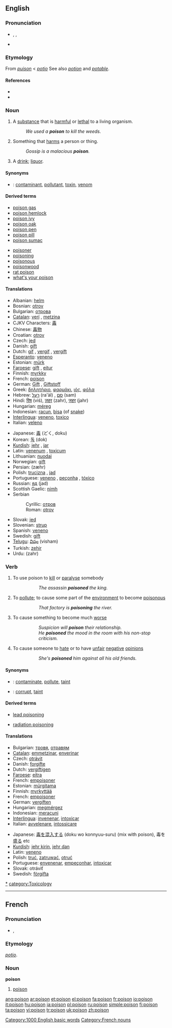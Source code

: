 {{see|poisson|Poisson}}

==English==
{{wikipedia}}

===Pronunciation===
*{{AHD|poi'zən}}, {{IPA|/ˈpɔɪz(ə)n/}}, {{SAMPA|/"pOIz(@)n/}}
*{{audio|en-us-poison.ogg|Audio (US)}}
*:{{rhymes|ɔɪzən}}

===Etymology===
From {{OF.}} ''[[puison]]'' < {{L.}} ''[[potio]]'' See also ''[[potion]]'' and ''[[potable]]''.

====References====
*{{R:Online Etymology Dictionary}}
*{{R:Webster 1913}}

===Noun===
{{en-noun}}

# A [[substance]] that is [[harmful]] or [[lethal]] to a living organism.
#: ''We used a '''poison''' to kill the weeds.''
# Something that [[harm]]s a person or thing.
#: ''Gossip is a malacious '''poison'''.''
# {{idiomatic}} A [[drink]]; [[liquor]].

====Synonyms====
*{{italbrac|substance that is harmful}}: [[contaminant]], [[pollutant]], [[toxin]], [[venom]]

====Derived terms====
{{top2}}
*[[poison gas]]
*[[poison hemlock]]
*[[poison ivy]]
*[[poison oak]]
*[[poison pen]]
*[[poison pill]]
*[[poison sumac]]
{{mid2}}
*[[poisoner]]
*[[poisoning]]
*[[poisonous]]
*[[poisonwood]]
*[[rat poison]]
*[[what's your poison]]
{{bottom}}

====Translations====
{{trans-top|substance harmful to a living organism}}
*Albanian: [[helm]] {{m}}
*Bosnian: [[otrov#Bosnian|otrov]] {{m}}
*Bulgarian: [[отрова]] {{f}}
*[[Catalan]]: [[verí]] {{m}}, [[metzina]] {{f}}
*CJKV Characters: [[毒]]
*Chinese: [[毒物]]
*Croatian: [[otrov]] {{m}}
*Czech: [[jed]]  {{m}}
*Danish: [[gift]]
*Dutch: [[gif]] {{n}}, [[vergif]] {{n}}, [[vergift]] {{n}}
*[[Esperanto]]: [[veneno]]
*Estonian: [[mürk]]
*[[Faroese]]: [[gift]] {{f}}, [[eitur]] {{n}}
*Finnish: [[myrkky]]
*French: [[#French|poison]] {{m}}
*German: [[Gift]] {{n}}, [[Giftstoff]] {{m}}
*Greek: [[δηλητήριο]], [[φαρμάκι]], [[ιός]], [[φόλα]]
*Hebrew: [[רעל|רַעַל]] (ra'àl) {{m}}, [[סם|סַם]] (sam) {{m}}
*Hindi: [[विष]] (viś), [[ज़हर]] (zahr), [[जहर]] (jahr)
*Hungarian: [[méreg]]
*Indonesian: [[racun]], [[bisa]] (of [[snake]])
*[[Interlingua]]: [[veneno]], [[toxico]]
*Italian: [[veleno]] {{m}}
{{trans-mid}}
*Japanese: [[毒]] (どく, doku)
*Korean: [[독]] (dok)
*[[Kurdish]]: [[jehr]] {{f}}, [[jar]] {{f}}
*Latin: [[venenum]] {{n}}, [[toxicum]] {{n}}
*Lithuanian: [[nuodai]] {{n}}
*Norwegian: [[gift]] {{c}}
*Persian: {{FAchar|[[زهر]]}} (zæhr)
*Polish: [[trucizna]] {{f}}, [[jad]] {{n}}
*Portuguese: [[veneno]] {{m}}, [[peçonha]] {{f}}, [[tóxico]] {{m}}
*Russian: [[яд]] (jad)
*Scottish Gaelic: [[nimh]] {{m}}
*Serbian
*:Cyrillic: [[отров#Serbian|отров]] {{m}}
*:Roman: [[otrov#Serbian|otrov]] {{m}}
*Slovak: [[jed]]  {{m}}
*Slovenian: [[strup]]  {{m}}
*Spanish: [[veneno]] {{m}}
*Swedish: [[gift#Swedish|gift]] {{n}}
*[[Telugu]]: [[విషం]] (visham)
*Turkish: [[zehir]]
*Urdu: {{URchar|[[زہر]]}} (zahr) {{m}}
{{trans-bottom}}

{{trans-top|something that harms}}
{{trans-mid}}
{{trans-bottom}}

{{trans-top|liquor}}
{{trans-mid}}
{{trans-bottom}}

===Verb===
{{en-verb}}

# {{transitive}} To use poison to [[kill]] or [[paralyse]] somebody
#::''The assassin '''poisoned''' the king.''
# {{transitive}} To [[pollute]]; to cause some part of the [[environment]] to become [[poisonous]]
#::''That factory is '''poisoning''' the river.''
# {{transitive}} To cause something to become much [[worse]]
#::''Suspicion will '''poison''' their relationship.''
#::''He '''poisoned''' the mood in the room with his non-stop criticism.''
# {{transitive}} To cause someone to [[hate]] or to have [[unfair]] [[negative]] [[opinion]]s
#::''She's '''poisoned''' him against all his old friends.''

====Synonyms====
*{{italbrac|to pollute}}: [[contaminate]], [[pollute]], [[taint]]
*{{italbrac|to cause to become worse}}: [[corrupt]], [[taint]]

====Derived terms====
{{top2}}
*[[lead poisoning]]
{{mid2}}
*[[radiation poisoning]]
{{bottom}}

====Translations====
{{trans-top|to use poison to kill or paralyse}}
*Bulgarian: [[тровя]], [[отравям]]
*[[Catalan]]: [[emmetzinar]], [[enverinar]]
*Czech: [[otrávit]]
*Danish: [[forgifte]]
*Dutch: [[vergiftigen]]
*[[Faroese]]: [[eitra]]
*French: [[empoisoner]]
*Estonian: [[mürgitama]]
*Finnish: [[myrkyttää]]
*French: [[empoisoner]]
*German: [[vergiften]]
*Hungarian: [[megmérgez]]
*Indonesian: [[racun|meracuni]]
*[[Interlingua]]: [[invenenar]], [[intoxicar]]
*Italian: [[avvelenare]], [[intossicare]]
{{trans-mid}}
*Japanese: [[毒]]を[[混入]]する (doku wo konnyuu-suru) (mix with poison), 毒を[[盛る]] etc
*[[Kurdish]]: [[jehr kirin]], [[jehr dan]]
*Latin: [[veneno]]
*Polish: [[truć]], [[zatruwać]], [[otruć]]
*Portuguese: [[envenenar]], [[empeçonhar]], [[intoxicar]]
*Slovak: otráviť
*Swedish: [[förgifta]]
{{trans-bottom}}

[[Category:1000 English basic words]]
[[category:Poisons|*]]
[[category:Toxicology]]

----

==French==

===Pronunciation===
*{{IPA|/pwazɔ̃ /}}, {{SAMPA|/pwazO~/}}

===Etymology===
{{L.|fr}} ''[[potio]]''.

===Noun===
'''poison''' {{m}}

# [[#English|poison]]

[[Category:French nouns]]

[[ang:poison]]
[[ar:poison]]
[[et:poison]]
[[el:poison]]
[[fa:poison]]
[[fr:poison]]
[[io:poison]]
[[it:poison]]
[[hu:poison]]
[[ja:poison]]
[[pl:poison]]
[[ru:poison]]
[[simple:poison]]
[[fi:poison]]
[[ta:poison]]
[[vi:poison]]
[[tr:poison]]
[[uk:poison]]
[[zh:poison]]